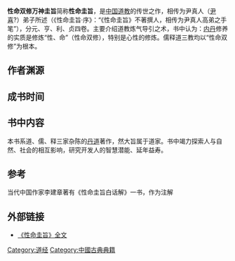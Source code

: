 {{unreferenced|time=2019-05-23T12:30:10+00:00}}
{{道教}}
{{wikisource}}
'''性命双修万神圭旨'''简称'''性命圭旨'''，是[[中国|中国]][[道教|道教]]的传世之作，相传为尹真人（[[尹喜|尹喜]]?）弟子所述（《性命圭旨·序》：“《性命圭旨》不著撰人，相传为尹真人高弟之手笔”），分元、亨、利、贞四卷。主要介绍道教炼气导引之术，书中认为：[[内丹|内丹]]修养的实质是修炼“性、命”（性命双修），特别是心性的修炼。儒释道三教均以“性命双修”为根本。

==作者渊源==

==成书时间==

==书中内容==
本书系道、儒、释三家杂陈的[[丹道|丹道]]著作，然大旨属于道家。书中竭力探索人与自然、社会的相互影响，研究开发人的智慧潜能、延年益寿。

==参考==
当代中国作家李建章著有《性命圭旨白话解》一书，作为注解

==外部链接==

*[http://www.quanxue.cn/ct_daojia/XingMingIndex.html 《性命圭旨》全文] {{Wayback|url=http://www.quanxue.cn/ct_daojia/XingMingIndex.html |date=20200626212444 }}

[[Category:道经|Category:道经]]
[[Category:中國古典典籍|Category:中國古典典籍]]